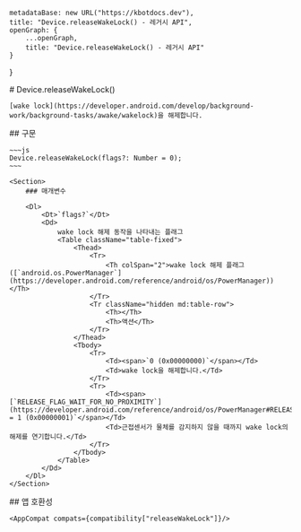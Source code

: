 
    metadataBase: new URL("https://kbotdocs.dev"),
    title: "Device.releaseWakeLock() - 레거시 API",
    openGraph: {
        ...openGraph,
        title: "Device.releaseWakeLock() - 레거시 API"
    }
}

<Section>
    # Device.releaseWakeLock()

    [wake lock](https://developer.android.com/develop/background-work/background-tasks/awake/wakelock)을 해제합니다.
</Section>
<Section>
    ## 구문

    ~~~js
    Device.releaseWakeLock(flags?: Number = 0);
    ~~~

    <Section>
        ### 매개변수

        <Dl>
            <Dt>`flags?`</Dt>
            <Dd>
                wake lock 해제 동작을 나타내는 플래그
                <Table className="table-fixed">
                    <Thead>
                        <Tr>
                            <Th colSpan="2">wake lock 해제 플래그 ([`android.os.PowerManager`](https://developer.android.com/reference/android/os/PowerManager))</Th>
                        </Tr>
                        <Tr className="hidden md:table-row">
                            <Th></Th>
                            <Th>액션</Th>
                        </Tr>
                    </Thead>
                    <Tbody>
                        <Tr>
                            <Td><span>`0 (0x00000000)`</span></Td>
                            <Td>wake lock을 해제합니다.</Td>
                        </Tr>
                        <Tr>
                            <Td><span>[`RELEASE_FLAG_WAIT_FOR_NO_PROXIMITY`](https://developer.android.com/reference/android/os/PowerManager#RELEASE_FLAG_WAIT_FOR_NO_PROXIMITY)` = 1 (0x00000001)`</span></Td>
                            <Td>근접센서가 물체를 감지하지 않을 때까지 wake lock의 해제를 연기합니다.</Td>
                        </Tr>
                    </Tbody>
                </Table>
            </Dd>
        </Dl>
    </Section>
</Section>
<Section>
    ## 앱 호환성

    <AppCompat compats={compatibility["releaseWakeLock"]}/>
</Section>
